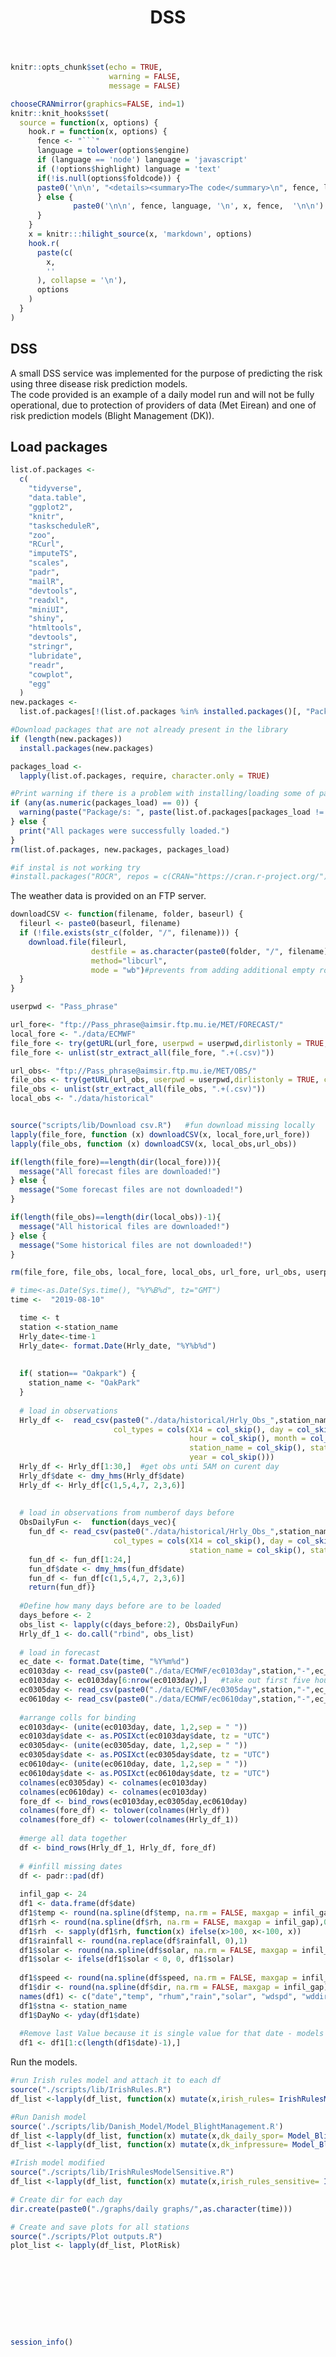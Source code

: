 % DSS 

```r
knitr::opts_chunk$set(echo = TRUE,
                      warning = FALSE,
                      message = FALSE)

chooseCRANmirror(graphics=FALSE, ind=1)
knitr::knit_hooks$set(
  source = function(x, options) {
    hook.r = function(x, options) {
      fence <- "```"
      language = tolower(options$engine)
      if (language == 'node') language = 'javascript'
      if (!options$highlight) language = 'text'
      if(!is.null(options$foldcode)) {
      paste0('\n\n', "<details><summary>The code</summary>\n", fence, language, '\n', x, fence,  '\n\n', "</details>\n")
      } else {
              paste0('\n\n', fence, language, '\n', x, fence,  '\n\n')
      }
    }
    x = knitr:::hilight_source(x, 'markdown', options)
    hook.r(
      paste(c(
        x, 
        ''
      ), collapse = '\n'), 
      options
    )
  }
)

```

## DSS

A small DSS service was implemented for the purpose of predicting the risk using three disease risk prediction models.  
The code provided is an example of a daily model run and will not be fully operational, due to protection of providers of data (Met Eirean) and one of risk prediction models (Blight Management (DK)).  

## Load packages
```r
list.of.packages <-
  c(
    "tidyverse",
    "data.table",
    "ggplot2",
    "knitr",
    "taskscheduleR",
    "zoo",
    "RCurl",
    "imputeTS",
    "scales",
    "padr",
    "mailR",
    "devtools",
    "readxl",
    "miniUI",
    "shiny",
    "htmltools",
    "devtools",
    "stringr",
    "lubridate",
    "readr",
    "cowplot",
    "egg"
  )
new.packages <-
  list.of.packages[!(list.of.packages %in% installed.packages()[, "Package"])]

#Download packages that are not already present in the library
if (length(new.packages))
  install.packages(new.packages)

packages_load <-
  lapply(list.of.packages, require, character.only = TRUE)

#Print warning if there is a problem with installing/loading some of packages
if (any(as.numeric(packages_load) == 0)) {
  warning(paste("Package/s: ", paste(list.of.packages[packages_load != TRUE], sep = ", "), "not loaded!"))
} else {
  print("All packages were successfully loaded.")
}
rm(list.of.packages, new.packages, packages_load)

#if instal is not working try 
#install.packages("ROCR", repos = c(CRAN="https://cran.r-project.org/"))
```
  
  The weather data is provided on an FTP server. 
  
```r

downloadCSV <- function(filename, folder, baseurl) {
  fileurl <- paste0(baseurl, filename)
  if (!file.exists(str_c(folder, "/", filename))) {
    download.file(fileurl, 
                  destfile = as.character(paste0(folder, "/", filename)),
                  method="libcurl", 
                  mode = "wb")#prevents from adding additional empty rows 
  }
}

userpwd <- "Pass_phrase"

url_fore<- "ftp://Pass_phrase@aimsir.ftp.mu.ie/MET/FORECAST/"
local_fore <- "./data/ECMWF"
file_fore <- try(getURL(url_fore, userpwd = userpwd,dirlistonly = TRUE, crlf=TRUE ))
file_fore <- unlist(str_extract_all(file_fore, ".+(.csv)"))

url_obs<- "ftp://Pass_phrase@aimsir.ftp.mu.ie/MET/OBS/"
file_obs <- try(getURL(url_obs, userpwd = userpwd,dirlistonly = TRUE, crlf=TRUE ))
file_obs <- unlist(str_extract_all(file_obs, ".+(.csv)"))
local_obs <- "./data/historical"


source("scripts/lib/Download csv.R")   #fun download missing locally
lapply(file_fore, function (x) downloadCSV(x, local_fore,url_fore))
lapply(file_obs, function (x) downloadCSV(x, local_obs,url_obs))

if(length(file_fore)==length(dir(local_fore))){
  message("All forecast files are downloaded!")
} else {
  message("Some forecast files are not downloaded!")
}

if(length(file_obs)==length(dir(local_obs))-1){
  message("All historical files are downloaded!")
} else {
  message("Some historical files are not downloaded!")
}

rm(file_fore, file_obs, local_fore, local_obs, url_fore, url_obs, userpwd, downloadCSV)

```
  
  
  
```r
# time<-as.Date(Sys.time(), "%Y%B%d", tz="GMT")
time <-  "2019-08-10"
```
  
  
  
```r
  time <- t
  station <-station_name
  Hrly_date<-time-1
  Hrly_date<- format.Date(Hrly_date, "%Y%b%d")
  
  
  if( station== "Oakpark") {
    station_name <- "OakPark"
  }
  
  # load in observations
  Hrly_df <-  read_csv(paste0("./data/historical/Hrly_Obs_",station_name,"_",Hrly_date,".csv"),
                       col_types = cols(X14 = col_skip(), day = col_skip(),
                                        hour = col_skip(), month = col_skip(), 
                                        station_name = col_skip(), station_no = col_skip(), 
                                        year = col_skip()))
  Hrly_df <- Hrly_df[1:30,]  #get obs unti 5AM on curent day
  Hrly_df$date <- dmy_hms(Hrly_df$date)
  Hrly_df <- Hrly_df[c(1,5,4,7, 2,3,6)]
  
  
  # load in observations from numberof days before
  ObsDailyFun <-  function(days_vec){
    fun_df <- read_csv(paste0("./data/historical/Hrly_Obs_",station_name,"_",format.Date(time-days_vec, "%Y%b%d"),".csv"),
                       col_types = cols(X14 = col_skip(), day = col_skip(),hour = col_skip(), month = col_skip(), 
                                        station_name = col_skip(), station_no = col_skip(), year = col_skip()))
    fun_df <- fun_df[1:24,] 
    fun_df$date <- dmy_hms(fun_df$date)
    fun_df <- fun_df[c(1,5,4,7, 2,3,6)]
    return(fun_df)}
  
  #Define how many days before are to be loaded
  days_before <- 2
  obs_list <- lapply(c(days_before:2), ObsDailyFun)
  Hrly_df_1 <- do.call("rbind", obs_list)
  
  # load in forecast
  ec_date <- format.Date(time, "%Y%m%d")
  ec0103day <- read_csv(paste0("./data/ECMWF/ec0103day",station,"-",ec_date,"00.csv"),skip = 13)
  ec0103day <- ec0103day[6:nrow(ec0103day),]   #take out first five hours of forecast
  ec0305day <- read_csv(paste0("./data/ECMWF/ec0305day",station,"-",ec_date,"00.csv"), skip = 42)
  ec0610day <- read_csv(paste0("./data/ECMWF/ec0610day",station,"-",ec_date,"00.csv"),skip = 32)
  
  #arrange colls for binding
  ec0103day<- (unite(ec0103day, date, 1,2,sep = " ")) 
  ec0103day$date <- as.POSIXct(ec0103day$date, tz = "UTC")
  ec0305day<- (unite(ec0305day, date, 1,2,sep = " ")) 
  ec0305day$date <- as.POSIXct(ec0305day$date, tz = "UTC")
  ec0610day<- (unite(ec0610day, date, 1,2,sep = " ")) 
  ec0610day$date <- as.POSIXct(ec0610day$date, tz = "UTC")
  colnames(ec0305day) <- colnames(ec0103day)
  colnames(ec0610day) <- colnames(ec0103day)
  fore_df <- bind_rows(ec0103day,ec0305day,ec0610day)
  colnames(fore_df) <- tolower(colnames(Hrly_df))
  colnames(fore_df) <- tolower(colnames(Hrly_df_1))
  
  #merge all data together
  df <- bind_rows(Hrly_df_1, Hrly_df, fore_df) 
  
  # #infill missing dates
  df <- padr::pad(df)
  
  infil_gap <- 24
  df1 <- data.frame(df$date)
  df1$temp <- round(na.spline(df$temp, na.rm = FALSE, maxgap = infil_gap),1)
  df1$rh <- round(na.spline(df$rh, na.rm = FALSE, maxgap = infil_gap),0)
  df1$rh  <- sapply(df1$rh, function(x) ifelse(x>100, x<-100, x))
  df1$rainfall <- round(na.replace(df$rainfall, 0),1)
  df1$solar <- round(na.spline(df$solar, na.rm = FALSE, maxgap = infil_gap),1)
  df1$solar <- ifelse(df1$solar < 0, 0, df1$solar)
  
  df1$speed <- round(na.spline(df$speed, na.rm = FALSE, maxgap = infil_gap),0)
  df1$dir <- round(na.spline(df$dir, na.rm = FALSE, maxgap = infil_gap),0)
  names(df1) <- c("date","temp", "rhum","rain","solar", "wdspd", "wddir")
  df1$stna <- station_name
  df1$DayNo <- yday(df1$date)
  
  #Remove last Value because it is single value for that date - models cant run
  df1 <- df1[1:c(length(df1$date)-1),]

```
  
  Run the models. 
  
```r
#run Irish rules model and attach it to each df
source("./scripts/lib/IrishRules.R")
df_list <-lapply(df_list, function(x) mutate(x,irish_rules= IrishRulesModel(x)))

#Run Danish model 
source('./scripts/lib/Danish_Model/Model_BlightManagement.R')
df_list <-lapply(df_list, function(x) mutate(x,dk_daily_spor= Model_BlightManagement(x)[[1]]))
df_list <-lapply(df_list, function(x) mutate(x,dk_infpressure= Model_BlightManagement(x)[[2]]))

#Irish model modified
source("./scripts/lib/IrishRulesModelSensitive.R")
df_list <-lapply(df_list, function(x) mutate(x,irish_rules_sensitive= IrishRulesModelSensitive(x)))

```
  
  
  
```r
# Create dir for each day
dir.create(paste0("./graphs/daily graphs/",as.character(time)))

# Create and save plots for all stations
source("./scripts/Plot outputs.R")
plot_list <- lapply(df_list, PlotRisk)

```
  
  
  
```r

```
  
  
  
```r

```
  
  
  
```r

```
  
  
  
```r

```
  
  
  
```r

```
  
  
  
```r

```
  
  
  
```r

```
  
  
  
```r

```
  
  
  
```r

```


  
```r
session_info()
```
  





























